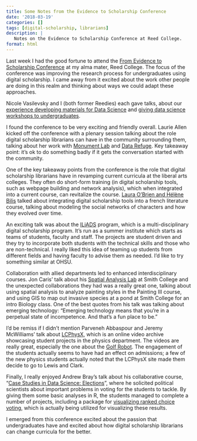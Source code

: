 ```yaml
---
title: Some Notes from the Evidence to Scholarship Conference
date: '2018-03-19'
categories: []
tags: [digital-scholarship, librarians]
description: |
   Notes on the Evidence to Scholarship Conference at Reed College.
format: html
---
```


Last week I had the good fortune to attend the [From Evidence to Scholarship Conference](http://www.reed.edu/e2s/conference/index.html) at my alma mater, Reed College. The focus of the conference was improving the research process for undergraduates using digital scholarship. I came away from it excited about the work other people are doing in this realm and thinking about ways we could adapt these approaches.

Nicole Vasilevsky and I (both former Reedies) each gave talks, about our [experience developing materials for Data Science](http://laderast.github.io/data-sci-resources/) and [giving data science workshops to undergraduates](https://www.slideshare.net/NicoleVasilevsky/teaching-data-science-to-undergraduate-students).

I found the conference to be very exciting and friendly overall. Laurie Allen kicked off the conference with a plenary session talking about the role digital scholarship librarians can have in the community surrounding them, talking about her work with [Monument Lab](http://monumentlab.com) and [Data Refuge](https://www.datarefuge.org). Key takeaway point: it's ok to do something badly if it gets the conversation started with the community. 

One of the key takeaway points from the conference is the role that digital scholarship librarians have in revamping current curricula at the liberal arts colleges. They often do short-form training (in digital scholarship tools, such as webpage building and network analysis), which when integrated into a current course, can revitalize the course. [Laura O'Brien and Hélène Bilis](https://fromevidencetoscholarshipco2018.sched.com/event/DfDC/two-sessions-undergraduate-mvps-the-modernist-versions-project-digital-humanities-open-education-resources-connecting-text-and-data-a-collaborative-teaching-approach-to-a-literary-network-analysis-project-for-undergraduates) talked about integrating digital scholarship tools into a french literature course, talking about modeling the social networks of characters and how they evolved over time. 

An exciting talk was about the [ILiADS](http://iliads.org) program, which is a multi-disciplinary digital scholarship program. It's run as a summer institute which starts as teams of students, faculty and staff. The projects are student driven and they try to incorporate both students with the technical skills and those who are non-technical. I really liked this idea of teaming up students from different fields and having faculty to advise them as needed. I'd like to try something similar at OHSU.

Collaboration with allied departments led to enhanced interdisciplinary courses. Jon Caris' talk about his [Spatial Analysis Lab](http://www.science.smith.edu/sal/) at Smith College and the unexpected collaborations they had was a really great one, talking about using spatial analysis to analyze painting styles in the Painting III course, and using GIS to map out invasive species at a pond at Smith College for an intro Biology class. One of the best quotes from his talk was talking about emerging technology: "Emerging technology means that you're in a perpetual state of incompetence. And that's a fun place to be."

I'd be remiss if I didn't mention Parveneh Abbaspour and Jeremy McWilliams' talk about [LCPhysX](http://lcphysx.lclark.edu), which is an online video archive showcasing student projects in the physics department. The videos are really great, especially the one about the [Golf Robot](http://lcphysx.lclark.edu/project/golf-robot/). The engagement of the students actually seems to have had an effect on admissions; a few of the new physics students actually noted that the LCPhysX site made them decide to go to Lewis and Clark.

Finally, I really enjoyed Andrew Bray's talk about his collaborative course, "[Case Studies in Data Science: Elections](https://github.com/ds-elections)", where he solicited political scientists about important problems in voting for the students to tackle. By giving them some basic analyses in R, the students managed to complete a number of projects, including a package for [visualizing ranked choice voting](https://github.com/ds-elections/rcv), which is actually being utilized for visualizing these results. 

I emerged from this conference excited about the passion that undergraduates have and excited about how digital scholarship librarians can change curricula for the better. 
